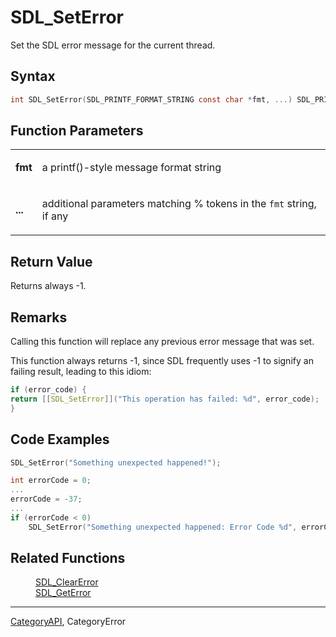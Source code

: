 = SDL_SetError =

Set the SDL error message for the current thread.

== Syntax ==

<syntaxhighlight lang='c'>
int SDL_SetError(SDL_PRINTF_FORMAT_STRING const char *fmt, ...) SDL_PRINTF_VARARG_FUNC(1);
</syntaxhighlight>

== Function Parameters ==

{|
|'''fmt'''
|a printf()-style message format string
|-
|'''...'''
|additional parameters matching % tokens in the <code>fmt</code> string, if any
|}

== Return Value ==

Returns always -1.



== Remarks ==

Calling this function will replace any previous error message that was
set.

This function always returns -1, since SDL frequently uses -1 to signify an
failing result, leading to this idiom:



<syntaxhighlight lang='c'>
if (error_code) {
return [[SDL_SetError]]("This operation has failed: %d", error_code);
}
</syntaxhighlight>

== Code Examples ==

<syntaxhighlight lang='c++'>
SDL_SetError("Something unexpected happened!");
</syntaxhighlight>
<syntaxhighlight lang='c++'>
int errorCode = 0;
...
errorCode = -37;
...
if (errorCode < 0)
    SDL_SetError("Something unexpected happened: Error Code %d", errorCode);
</syntaxhighlight>

== Related Functions ==

:[[SDL_ClearError]]
:[[SDL_GetError]]

----
[[CategoryAPI]], CategoryError


